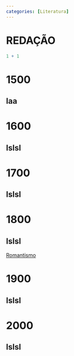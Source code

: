 ```yaml
---
categories: [Literatura]
---
```


# REDAÇÃO


```r
1 + 1
```

# 1500
## laa

# 1600
## lslsl

# 1700
## lslsl

# 1800
## lslsl

[Romantismo](romantismo/romantismo-prosa.qmd)

# 1900
## lslsl

# 2000
## lslsl

<br>
----
